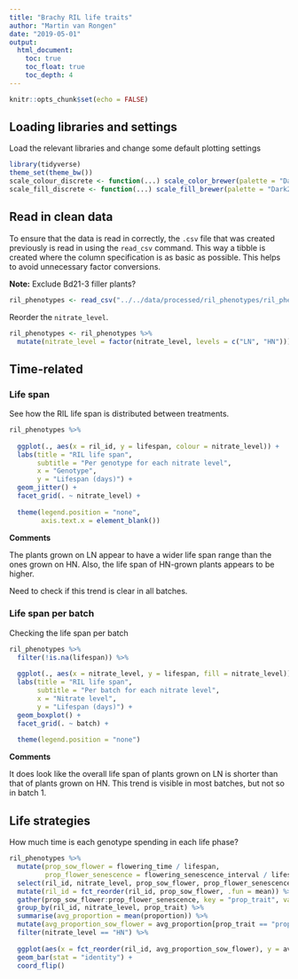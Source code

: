 ```yaml
---
title: "Brachy RIL life traits"
author: "Martin van Rongen"
date: "2019-05-01"
output:
  html_document:
    toc: true
    toc_float: true
    toc_depth: 4
---
```


```r
knitr::opts_chunk$set(echo = FALSE)
```

## Loading libraries and settings

Load the relevant libraries and change some default plotting settings

```r
library(tidyverse)
theme_set(theme_bw())
scale_colour_discrete <- function(...) scale_color_brewer(palette = "Dark2")
scale_fill_discrete <- function(...) scale_fill_brewer(palette = "Dark2")
```

## Read in clean data

To ensure that the data is read in correctly, the `.csv` file that was created previously is read in using the `read_csv` command. This way a tibble is created where the column specification is as basic as possible. This helps to avoid unnecessary factor conversions.

**Note:** Exclude Bd21-3 filler plants?

```r
ril_phenotypes <- read_csv("../../data/processed/ril_phenotypes/ril_phenotypic_data.csv")
```

Reorder the `nitrate_level`.

```r
ril_phenotypes <- ril_phenotypes %>%
  mutate(nitrate_level = factor(nitrate_level, levels = c("LN", "HN")))
```

## Time-related

### Life span

See how the RIL life span is distributed between treatments.

```r
ril_phenotypes %>% 
  
  ggplot(., aes(x = ril_id, y = lifespan, colour = nitrate_level)) +
  labs(title = "RIL life span", 
       subtitle = "Per genotype for each nitrate level", 
       x = "Genotype", 
       y = "Lifespan (days)") +
  geom_jitter() +
  facet_grid(. ~ nitrate_level) +
  
  theme(legend.position = "none",
        axis.text.x = element_blank())
```

**Comments**

The plants grown on LN appear to have a wider life span range than the ones grown on HN. Also, the life span of HN-grown plants appears to be higher.

Need to check if this trend is clear in all batches.

### Life span per batch

Checking the life span per batch

```r
ril_phenotypes %>% 
  filter(!is.na(lifespan)) %>% 
  
  ggplot(., aes(x = nitrate_level, y = lifespan, fill = nitrate_level)) +
  labs(title = "RIL life span", 
       subtitle = "Per batch for each nitrate level", 
       x = "Nitrate level", 
       y = "Lifespan (days)") +
  geom_boxplot() +
  facet_grid(. ~ batch) +
  
  theme(legend.position = "none")
```

**Comments**

It does look like the overall life span of plants grown on LN is shorter than that of plants grown on HN. This trend is visible in most batches, but not so in batch 1.

## Life strategies

How much time is each genotype spending in each life phase?

```r
ril_phenotypes %>% 
  mutate(prop_sow_flower = flowering_time / lifespan,
         prop_flower_senescence = flowering_senescence_interval / lifespan) %>% 
  select(ril_id, nitrate_level, prop_sow_flower, prop_flower_senescence) %>% 
  mutate(ril_id = fct_reorder(ril_id, prop_sow_flower, .fun = mean)) %>% 
  gather(prop_sow_flower:prop_flower_senescence, key = "prop_trait", value = "proportion") %>% 
  group_by(ril_id, nitrate_level, prop_trait) %>% 
  summarise(avg_proportion = mean(proportion)) %>%
  mutate(avg_proportion_sow_flower = avg_proportion[prop_trait == "prop_sow_flower"]) %>%
  filter(nitrate_level == "HN") %>% 
  
  ggplot(aes(x = fct_reorder(ril_id, avg_proportion_sow_flower), y = avg_proportion, fill = prop_trait, colour = prop_trait)) +
  geom_bar(stat = "identity") +
  coord_flip()
```

